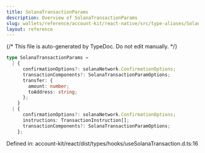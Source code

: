 ```yaml
---
title: SolanaTransactionParams
description: Overview of SolanaTransactionParams
slug: wallets/reference/account-kit/react-native/src/type-aliases/SolanaTransactionParams
layout: reference
---
```


{/* This file is auto-generated by TypeDoc. Do not edit manually. */}

```ts
type SolanaTransactionParams =
  | {
      confirmationOptions?: solanaNetwork.ConfirmationOptions;
      transactionComponents?: SolanaTransactionParamOptions;
      transfer: {
        amount: number;
        toAddress: string;
      };
    }
  | {
      confirmationOptions?: solanaNetwork.ConfirmationOptions;
      instructions: TransactionInstruction[];
      transactionComponents?: SolanaTransactionParamOptions;
    };
```

Defined in: account-kit/react/dist/types/hooks/useSolanaTransaction.d.ts:16
